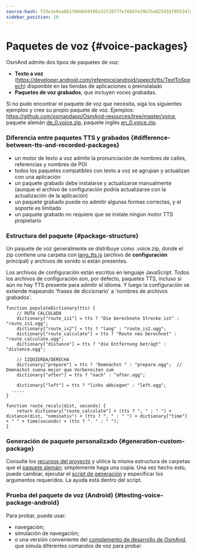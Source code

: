 ```yaml
---
source-hash: f33e1e0ea0b176046b9f06a32f2877fe76847e29b7ba025d18f055347afadff1
sidebar_position: 10
---
```


# Paquetes de voz {#voice-packages}

<IncompleteArticle/>

OsmAnd admite dos tipos de paquetes de voz:
- **Texto a voz** (https://developer.android.com/reference/android/speech/tts/TextToSpeech) disponible en las tiendas de aplicaciones o preinstalado
- **Paquetes de voz grabados**, que incluyen voces grabadas.

Si no pudo encontrar el paquete de voz que necesita, siga los siguientes ejemplos y cree su propio paquete de voz. Ejemplos: https://github.com/osmandapp/OsmAnd-resources/tree/master/voice, paquete alemán [de_0.voice.zip](https://download.osmand.net/download?standard=yes&file=de_0.voice.zip), paquete inglés [en_0.voice.zip](https://download.osmand.net/download?standard=yes&file=en_0.voice.zip).

### Diferencia entre paquetes TTS y grabados {#difference-between-tts-and-recorded-packages}

- un motor de texto a voz admite la pronunciación de nombres de calles, referencias y nombres de POI
- todos los paquetes compatibles con texto a voz se agrupan y actualizan con una aplicación
- un paquete grabado debe instalarse y actualizarse manualmente (aunque el archivo de configuración podría actualizarse con la actualización de la aplicación)
- un paquete grabado puede no admitir algunas formas correctas, y el soporte es limitado
- un paquete grabado no requiere que se instale ningún motor TTS propietario

### Estructura del paquete {#package-structure}

Un paquete de voz generalmente se distribuye como .voice.zip, donde el zip contiene una carpeta con [lang_tts.js](https://github.com/osmandapp/OsmAnd-resources/blob/master/voice/de/de_tts.js) (archivo de **configuración** principal) y archivos de sonido si están presentes.

Los archivos de configuración están escritos en lenguaje JavaScript. Todos los archivos de configuración son, por defecto, paquetes TTS, incluso si aún no hay TTS presente para admitir el idioma. Y luego la configuración se extiende mapeando 'frases de diccionario' a 'nombres de archivos grabados'.

```
function populateDictionary(tts) {
	// RUTA CALCULADA
	dictionary["route_is1"] = tts ? "Die berechnete Strecke ist" : "route_is1.ogg";
	dictionary["route_is2"] = tts ? "lang" : "route_is2.ogg";
	dictionary["route_calculate"] = tts ? "Route neu berechnet" : "route_calculate.ogg";
	dictionary["distance"] = tts ? "die Entfernung beträgt" : "distance.ogg";

	// IZQUIERDA/DERECHA
	dictionary["prepare"] = tts ? "Demnächst " : "prepare.ogg";  // Demnächst suena mejor que Vorbereiten zum
	dictionary["after"] = tts ? "nach" : "after.ogg";
	
	dictionary["left"] = tts ? "links abbiegen" : "left.ogg";
  .....
}

function route_recalc(dist, seconds) {
	return dictionary["route_calculate"] + (tts ? ", " : " ") + distance(dist, "nominativ") + (tts ? ", " : " ") + dictionary["time"] + " " + time(seconds) + (tts ? ". " : " ");
}
```


### Generación de paquete personalizado {#generation-custom-package}

Consulte los [recursos del proyecto](https://github.com/osmandapp/OsmAnd-resources/) y utilice la misma estructura de carpetas que el [paquete alemán](https://github.com/osmandapp/OsmAnd-resources/tree/master/voice/de); simplemente haga una copia. Una vez hecho esto, puede cambiar, ejecutar el [script de generación](https://github.com/osmandapp/OsmAnd-resources/blob/master/voice/gen_voice.sh#L4) y especificar los argumentos requeridos. La ayuda está dentro del script.

### Prueba del paquete de voz (Android) {#testing-voice-package-android}

Para probar, puede usar:
- navegación;
- simulación de navegación;
- o una versión conveniente del [complemento de desarrollo de OsmAnd](/docs/user/navigation/guidance/voice-navigation#testing-of-voice-prompts), que simula diferentes comandos de voz para probar.